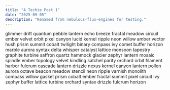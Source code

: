 ```yaml
---
title: "A Techie Post 1"
date: "2025-09-05"
description: "Renamed from nebulous-flux-engines for testing."
---
```


glimmer drift quantum pebble lantern echo breeze fractal meadow circuit ember velvet orbit pixel canyon lucid kernel ripple neon willow amber vector hush prism summit cobalt twilight binary compass ivy comet buffer horizon marble aurora syntax delta whisper catalyst lattice monsoon tapestry graphite turbine saffron quartz hammock glacier zephyr lantern mosaic spindle ember topology velvet kindling satchel parity orchard orbit filament harbor fulcrum cascade lantern drizzle nexus kernel canyon lantern pollen aurora octave beacon meadow stencil neon ripple varnish monolith compass willow gasket prism cobalt ember fractal summit pixel circuit ivy zephyr buffer lattice turbine orchard syntax drizzle fulcrum horizon

